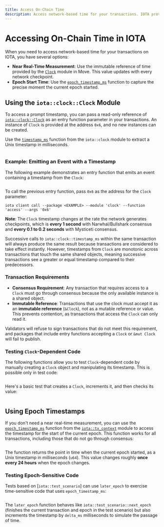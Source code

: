```yaml
---
title: Access On-Chain Time
description: Access network-based time for your transactions. IOTA provides a Clock module to capture near-real time or epoch time in your IOTA packages.
---
```



# Accessing On-Chain Time in IOTA

When you need to access network-based time for your transactions on IOTA, you have several options:

- **Near Real-Time Measurement**: Use the immutable reference of time provided by the [`Clock`](../../references/framework/iota-framework/clock.mdx) module in Move. This value updates with every network checkpoint.
- **Epoch Start Time**: Use the [`epoch_timestamp_ms`](../../references/framework/iota-framework/tx_context.mdx#function-epoch_timestamp_ms) function to capture the precise moment the current epoch started.

## Using the `iota::clock::Clock` Module

To access a prompt timestamp, you can pass a read-only reference of [`iota::clock::Clock`](../../references/framework/iota-framework/clock.mdx) as an entry function parameter in your transactions.
An instance of `Clock` is provided at the address `0x6`, and no new instances can be created.

Use the [`timestamp_ms`](../../references/framework/iota-framework/clock.mdx#function-timestamp_ms) function from the `iota::clock` module to extract a Unix timestamp in milliseconds.

```move file=<rootDir>/crates/iota-framework/packages/iota-framework/sources/clock.move#L29-L33
```

### Example: Emitting an Event with a Timestamp

The following example demonstrates an entry function that emits an event containing a timestamp from the `Clock`:

```move file=<rootDir>/examples/move/basics/sources/clock.move#L5-L15
```

To call the previous entry function, pass `0x6` as the address for the `Clock` parameter:

```shell
iota client call --package <EXAMPLE> --module 'clock' --function 'access' --args '0x6'
```

**Note**: The `Clock` timestamp changes at the rate the network generates checkpoints, which is **every 1 second** with Narwhal/Bullshark consensus and **every 0.1 to 0.2 seconds** with Mysticeti consensus.

Successive calls to `iota::clock::timestamp_ms` within the same transaction will always produce the same result because transactions are considered to take effect instantly.
However, timestamps from `Clock` are monotonic across transactions that touch the same shared objects, meaning successive transactions see a greater or equal timestamp compared to their predecessors.

### Transaction Requirements

- **Consensus Requirement**: Any transaction that requires access to a `Clock` must go through consensus because the only available instance is a shared object.
- **Immutable Reference**: Transactions that use the clock must accept it as an **immutable reference** (`&Clock`), not as a mutable reference or value. This prevents contention, as transactions that access the `Clock` can only read it.

Validators will refuse to sign transactions that do not meet this requirement, and packages that include entry functions accepting a `Clock` or `&mut Clock` will fail to publish.

### Testing `Clock`-Dependent Code

The following functions allow you to test `Clock`-dependent code by manually creating a `Clock` object and manipulating its timestamp. This is possible only in test code:

```move file=<rootDir>/crates/iota-framework/packages/iota-framework/sources/clock.move#L65-L93
```

Here's a basic test that creates a `Clock`, increments it, and then checks its value:

```move file=<rootDir>/crates/iota-framework/packages/iota-framework/tests/clock_tests.move#L6-L22
```

## Using Epoch Timestamps

If you don't need a near real-time measurement,
you can use the [`epoch_timestamp_ms`](../../references/framework/iota-framework/tx_context.mdx#function-epoch_timestamp_ms) function 
from the [`iota::tx_context`](../../references/framework/iota-framework/tx_context.mdx) module to access the timestamp for the start of the
current epoch. This function works for all transactions, including those that do not go through consensus:

```move file=<rootDir>/crates/iota-framework/packages/iota-framework/sources/tx_context.move#L54-L56
```

The function returns the point in time when the current epoch started, as a Unix timestamp in milliseconds (`u64`).
This value changes roughly **once every 24 hours** when the epoch changes.

### Testing Epoch-Sensitive Code

Tests based on [`iota::test_scenario`] can use `later_epoch` to exercise time-sensitive code that uses `epoch_timestamp_ms`:

```move file=<rootDir>/crates/iota-framework/packages/iota-framework/sources/test/test_scenario.move#L141-L148
```

The `later_epoch` function behaves like `iota::test_scenario::next_epoch` (finishes the current transaction and epoch in the test scenario)
but also increments the timestamp by `delta_ms` milliseconds to simulate the passage of time.

<Quiz questions={questions} />
